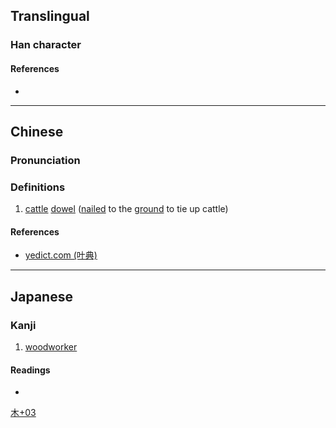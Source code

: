 {{character info/new}}
==Translingual==

===Han character===
{{Han char|rn=75|rad=木|as=03|sn=7|four=|canj=DM,XXDM|ids=⿱木工}}

====References====
* {{Han ref|kx=0513.011|dkj=14487|hdz=21157.021|uh=6762|ud=26466}}

----

==Chinese==
{{zh-forms}}

===Pronunciation===
{{zh-pron
|m=jié
|c=gong3
|mc=
|oc=
|ma=
|cat=n
}}

===Definitions===
{{zh-hanzi}}

# {{lb|zh|dialect}} [[cattle]] [[dowel]] ([[nail]]ed to the [[ground]] to tie up cattle)

====References====
* [http://yedict.com/htm/67/6762.htm yedict.com (叶典)]

----

==Japanese==

===Kanji===
{{ja-kanji|grade=|rs=木03}}

# [[woodworker]]

====Readings====
* {{ja-readings|on=|kun=[[もく]] (moku)}}

[[Category:Japanese-only CJKV Characters|木+03]]